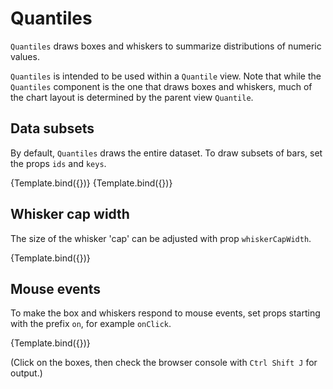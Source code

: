 
# Quantiles

<Meta title="Addons/Band/Quantiles" />

`Quantiles` draws boxes and whiskers to summarize distributions of numeric values.

`Quantiles` is intended to be used within a `Quantile` view. Note that while the `Quantiles` component is the one that draws boxes and whiskers, much of the chart layout is determined by the parent view `Quantile`.

<ArgsTable of={Quantiles} />

## Data subsets

By default, `Quantiles` draws the entire dataset. To draw subsets of bars, set the props `ids` and `keys`.

<Canvas>
    <Story
        name="selected ids"
        args={{
            ids: ['alpha'],
            medianStyle: { strokeWidth: 3, stroke: '#444444' },
            whiskerStyle: { strokeWidth: 2 },
            boxStyle: { strokeWidth: 0.5, stroke: '#444444' },
        }}
        component={Quantiles}
        decorators={[ChartQuantileDecorator]}
    >
        {Template.bind({})}
    </Story>
    <Story
        name="selected keys"
        args={{
            keys: ['x'],
            medianStyle: { strokeWidth: 3, stroke: '#444444' },
            whiskerStyle: { strokeWidth: 2 },
            boxStyle: { strokeWidth: 0.5, stroke: '#444444' },
        }}
        component={Quantiles}
        decorators={[ChartQuantileDecorator]}
    >
        {Template.bind({})}
    </Story>
</Canvas>

## Whisker cap width

The size of the whisker 'cap' can be adjusted with prop `whiskerCapWidth`.

<Canvas>
    <Story
        name="whisker cap"
        args={{
            medianStyle: { strokeWidth: 3, stroke: '#444444' },
            whiskerStyle: { strokeWidth: 2 },
            boxStyle: { strokeWidth: 0.5, stroke: '#444444' },
            whiskerCapWidth: 0.5,
        }}
        component={Quantiles}
        decorators={[ChartQuantileDecorator]}
    >
        {Template.bind({})}
    </Story>
</Canvas>

## Mouse events

To make the box and whiskers respond to mouse events, set props starting with the prefix `on`, for example `onClick`.

<Canvas>
    <Story
        name="mouse click"
        args={{
            medianStyle: { strokeWidth: 3, stroke: '#222222' },
            whiskerStyle: { strokeWidth: 2 },
            onClick: onQuantilesClick,
        }}
        component={Quantiles}
        decorators={[ChartQuantileDecorator]}
    >
        {Template.bind({})}
    </Story>
</Canvas>

(Click on the boxes, then check the browser console with `Ctrl Shift J` for output.)

